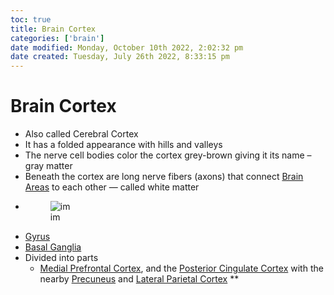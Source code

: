 ```yaml
---
toc: true
title: Brain Cortex
categories: ['brain']
date modified: Monday, October 10th 2022, 2:02:32 pm
date created: Tuesday, July 26th 2022, 8:33:15 pm
---
```


# Brain Cortex
- Also called Cerebral Cortex
- It has a folded appearance with hills and valleys
- The nerve cell bodies color the cortex grey-brown giving it its name – gray matter
- Beneath the cortex are long nerve fibers (axons) that connect [Brain Areas](Brain%20Areas.qmd) to each other — called white matter
- ![im](images/Pasted%20image%2020220509155537.png)
- [Gyrus](Gyrus.qmd)
- [Basal Ganglia](Basal%20Ganglia.qmd)
- Divided into parts
	- [Medial Prefrontal Cortex](Medial%20Prefrontal%20Cortex), and the [Posterior Cingulate Cortex](Posterior%20Cingulate%20Cortex) with the nearby [Precuneus](Precuneus) and [Lateral Parietal Cortex](Lateral%20Parietal%20Cortex)
**



